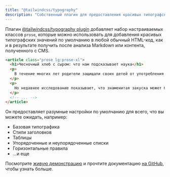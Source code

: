```yaml
---
title: "@tailwindcss/typography"
description: "Собственный плагин для предоставления красивых типографских настроек по умолчанию."
---
```


Плагин [@tailwindcss/typography plugin](https://github.com/tailwindcss/typography) добавляет набор настраиваемых классов `prose`, которые можно использовать для добавления красивых типографских значений по умолчанию в любой обычный HTML-код, как и в результате получить после анализа Markdown или контента, полученного с CMS.

```html
<article class="prose lg:prose-xl">
  <h1>Чесночный хлеб с сыром: что нам подсказывает наука</h1>
  <p>
    В течение многих лет родители защищали своих детей от употребления чесночного хлеба с сыром о пользе для здоровья, и эта еда приобрела такой знаковый статус в нашей культуре, что дети часто наряжаются в теплые сырные буханки на Хэллоуин.
  </p>
  <p>
    Но недавнее исследование показывает, что знаменитая закуска может быть связана с серией случаев заболевания бешенством, возникающих по всей стране.
  </p>
  <!-- ... -->
</article>
```

Он предоставляет разумные настройки по умолчанию для всего, что вы можете ожидать, например:

- Базовая типографика
- Стили заголовков
- Таблицы
- Упорядоченные и неупорядоченные списки
- Горизонтальные правила
- ...и еще

Посмотрите [живую демонстрацию](https://tailwindcss-typography.netlify.app) и прочтите документацию [на GitHub](https://github.com/tailwindcss/typography), чтобы узнать больше.
